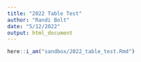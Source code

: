 ```yaml
---
title: "2022 Table Test"
author: "Randi Bolt"
date: "5/12/2022"
output: html_document
---
```


```r
here::i_am("sandbox/2022_table_test.Rmd")
```
